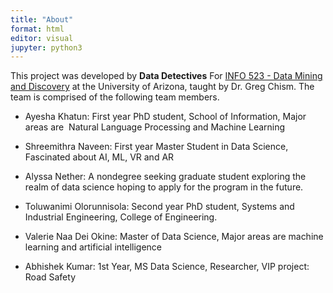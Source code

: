 ```yaml
---
title: "About"
format: html
editor: visual
jupyter: python3
---
```


This project was developed by **Data Detectives** For [INFO 523 - Data Mining and Discovery](https://datamineaz.org/) at the University of Arizona, taught by Dr. Greg Chism. The team is comprised of the following team members.

-   Ayesha Khatun: First year PhD student, School of Information, Major areas are  Natural Language Processing and Machine Learning

-   Shreemithra Naveen: First year Master Student in Data Science, Fascinated about AI, ML, VR and AR

-   Alyssa Nether: A nondegree seeking graduate student exploring the realm of data science hoping to apply for the program in the future.

-   Toluwanimi Olorunnisola: Second year PhD student, Systems and Industrial Engineering, College of Engineering.

-   Valerie Naa Dei Okine: Master of Data Science, Major areas are machine learning and artificial intelligence

-   Abhishek Kumar: 1st Year, MS Data Science, Researcher, VIP project: Road Safety
